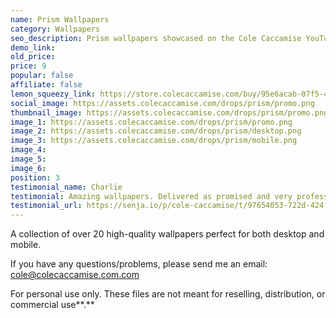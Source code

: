 ```yaml
---
name: Prism Wallpapers
category: Wallpapers
seo_description: Prism wallpapers showcased on the Cole Caccamise YouTube channel.
demo_link:
old_price:
price: 9
popular: false
affiliate: false
lemon_squeezy_link: https://store.colecaccamise.com/buy/95e6acab-07f5-4742-8f14-6933e9f04579
social_image: https://assets.colecaccamise.com/drops/prism/promo.png
thumbnail_image: https://assets.colecaccamise.com/drops/prism/promo.png
image_1: https://assets.colecaccamise.com/drops/prism/promo.png
image_2: https://assets.colecaccamise.com/drops/prism/desktop.png
image_3: https://assets.colecaccamise.com/drops/prism/mobile.png
image_4:
image_5:
image_6:
position: 3
testimonial_name: Charlie
testimonial: Amazing wallpapers. Delivered as promised and very professional.
testimonial_url: https://senja.io/p/cole-caccamise/t/97654053-722d-424f-8d2d-663e873e0c22
---
```


A collection of over 20 high-quality wallpapers perfect for both desktop and
mobile.

If you have any questions/problems, please send me an email:
[cole@colecaccamise.com.com](mailto:cole@colecaccamise.com.com)

For personal use only. These files are not meant for reselling, distribution, or
commercial use**.**
